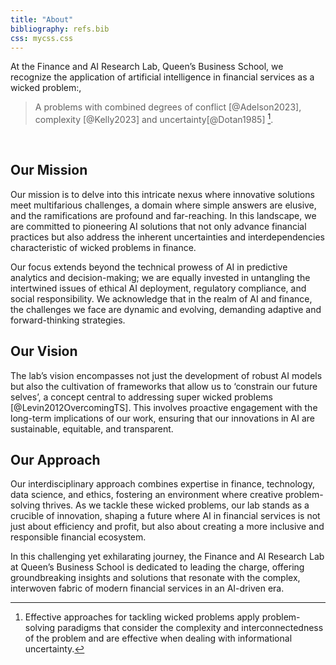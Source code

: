 ```yaml
---
title: "About"
bibliography: refs.bib
css: mycss.css
---
```


At the Finance and AI Research Lab, Queen's Business School, we recognize the application of artificial intelligence in financial services as a <a class="glowinline">wicked problem:</a>,

> A problems with combined degrees of conflict [@Adelson2023], complexity [@Kelly2023] and uncertainty[@Dotan1985] [^1].

[^1]: Effective approaches for tackling <a class="glowinline">wicked problems</a> apply problem-solving paradigms that consider the complexity and interconnectedness of the problem and are effective when dealing with informational uncertainty.

<br>

## Our Mission

Our mission is to delve into this intricate nexus where innovative solutions meet multifarious challenges, a domain where simple answers are elusive, and the ramifications are profound and far-reaching. In this landscape, we are committed to pioneering AI solutions that not only advance financial practices but also address the inherent uncertainties and interdependencies characteristic of wicked problems in finance.

Our focus extends beyond the technical prowess of AI in predictive analytics and decision-making; we are equally invested in untangling the intertwined issues of ethical AI deployment, regulatory compliance, and social responsibility. We acknowledge that in the realm of AI and finance, the challenges we face are dynamic and evolving, demanding adaptive and forward-thinking strategies.

## Our Vision

The lab's vision encompasses not just the development of robust AI models but also the cultivation of frameworks that allow us to 'constrain our future selves', a concept central to addressing super wicked problems [@Levin2012OvercomingTS]. This involves proactive engagement with the long-term implications of our work, ensuring that our innovations in AI are sustainable, equitable, and transparent.

## Our Approach

Our interdisciplinary approach combines expertise in finance, technology, data science, and ethics, fostering an environment where creative problem-solving thrives. As we tackle these <a class="glowinline">wicked problems</a>, our lab stands as a crucible of innovation, shaping a future where AI in financial services is not just about efficiency and profit, but also about creating a more inclusive and responsible financial ecosystem.

In this challenging yet exhilarating journey, the Finance and AI Research Lab at Queen's Business School is dedicated to leading the charge, offering groundbreaking insights and solutions that resonate with the complex, interwoven fabric of modern financial services in an AI-driven era.
